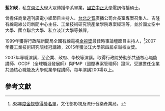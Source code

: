 {{multiple issues|
{{expand|time=2015-11-12T09:34:47+00:00}}
{{orphan|time=2015-11-12T09:34:47+00:00}}
{{Refimprove|time=2016-03-03}}
}}
'''藍如瑛'''，私立[[淡江大學|淡江大學]]大眾傳播學系畢業，[[國立中正大學|國立中正大學]]電訊傳播碩士。

曾擔任商業週刊廣電小組節目主持人、[[台北之音|台北之音]]廣播公司台長室專案召集人、吉隆有線電線公司新聞中心主任、工業技術研究院產業學院專案經理等，並於國立空中大學、國立聯合大學、私立淡江大學等兼課。

1999年獲得行政院新聞局全國有線電視[[金視獎|金視獎]]最佳時事論壇節目主持人，<ref>[https://www.bamid.gov.tw/files/16-1000-691.php 88年度金視獎得獎名單]{{dead link|date=2018年4月 |bot=InternetArchiveBot |fix-attempted=yes }}，文化部影視及流行音樂產業局。</ref>2007年獲工業技術研究院桂冠講師，2015年獲淡江大學第四屆卓越校友獎。

2007年專職演講，至企業、政府、學校等演講。取得行政院勞動部共通核心職能講師、GCDF（全球職涯發展師）與PMP（國際專案管理師）證照，受邀擔任企業共通核心職能及大學就業學程講師，每年演講200場以上。

==參考文獻==
{{Reflist}}